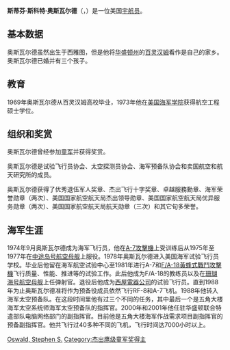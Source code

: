 {{宇航员信息框
| 姓名 =斯蒂芬·斯科特·奥斯瓦尔德
| 标题 =美国国家航空航天局宇航员
| 国籍 ={{flagicon|USA}} [[美国|美国]]
| 状态 =已退役
| 出生日期 =1951年6月30日
| 出生地点 ={{flagicon|USA}} [[华盛顿州|华盛顿州]]，[[西雅圖|西雅图]]
| 之前职业 =[[试飞员|试飞员]]
| 军阶 =[[少将|少将]]（[[美国海军|美国海军]]）
| 太空时间 =33天22小时30分钟
| 任务 ={{lang|en|[[STS-42|STS-42]]}}、{{lang|en|[[STS-56|STS-56]]}}、{{lang|en|[[STS-67|STS-67]]}}
| 任务徽章 =[[File:Sts-42-patch.png|30px]][[File:Sts-56-patch.png|30px]][[File:Sts-67-patch.svg|30px]]
|}}

'''斯蒂芬·斯科特·奥斯瓦尔德'''（'''{{lang|en|Stephen Scot Oswald}}'''，{{bd|1951年|6月30日|catIdx=O}}）是一位美国[[宇航员|宇航员]]。

== 基本数据 ==
奥斯瓦尔德虽然出生于西雅图，但是他将[[华盛顿州|华盛顿州]]的[[百灵汉姆|百灵汉姆]]看作是自己的家乡。奥斯瓦尔德已婚并有三个孩子。

== 教育 ==
1969年奥斯瓦尔德从百灵汉姆高校毕业，1973年他在[[美国海军学院|美国海军学院]]获得航空工程硕士学位。

== 组织和奖赏 ==
奥斯瓦尔德曾经参加[[童军|童军]]并获得奖赏。

奥斯瓦尔德是试验飞行员协会、太空探测员协会、海军预备队协会和卖国航空和航天研究所的成员。

奥斯瓦尔德获得了优秀退伍军人奖章、杰出飞行十字奖章、卓越服務勳章、海军荣誉勋章（两次）、美国国家航空航天局杰出领导勋章、美国国家航空航天局优异服务勋章（两次）、美国国家航空航天局航天勋章（三次）和其它旬多荣誉。

== 海军生涯 ==
1974年9月奥斯瓦尔德成为海军飞行员，他在[[A-7攻擊機|A-7攻擊機]]上受训练后从1975年至1977年在[[中途岛号航空母舰|中途岛号航空母舰]]上服役。1978年奥斯瓦尔德进入美国海军试验飞行员学校。毕业后他留在海军航空试验中心至1981年进行A-7和[[F/A-18黃蜂式戰鬥攻擊機|F/A-18黃蜂式戰鬥攻擊機]]飞行质量、性能、推进等的试验工作。此后他成为F/A-18的教练员以及在[[珊瑚海号航空母舰|珊瑚海号航空母舰]]上任弹射官。退役后他成为[[西屋電器公司|西屋電器公司]]的试验飞行员。直到1988年为止奥斯瓦尔德准将作为预备役成员依然飞行RF-8和A-7飞机。1988年他转入海军太空预备队。在这段时间里他有过三个不同的任务，其中最后一个是五角大楼海军太空系统师海军太空预备队的指挥官。2000年和2001年他任驻华盛顿联合特遣部队电脑网络部门的副指挥官。目前他是五角大楼海军作战需求项目副指挥官的预备副指挥官。他共飞行过40多种不同的飞机，飞行时间达7000小时以上。

[[Category:美国宇航员|Oswald, Stephen S.]]
[[Category:杰出鹰级童军奖得主|Category:杰出鹰级童军奖得主]]